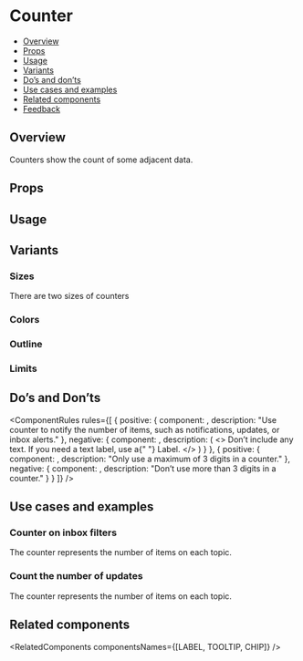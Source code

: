 
<Meta of={CounterStories} />

# Counter

- [Overview](#overview)
- [Props](#props)
- [Usage](#usage)
- [Variants](#variants)
- [Do’s and don’ts](#dos-and-donts)
- [Use cases and examples](#use-cases-and-examples)
- [Related components](#related-components)
- [Feedback](#feedback)

## Overview

Counters show the count of some adjacent data.

<Canvas>
  <Story of={CounterStories.Overview} />
</Canvas>

## Props

<Controls />

## Usage

<Usage />

<TipCheckYourself />

## Variants

### Sizes

There are two sizes of counters

<Canvas>
  <Story of={CounterStories.Sizes} />
</Canvas>

### Colors

<Canvas>
  <Story of={CounterStories.Colors} />
</Canvas>

### Outline

<Canvas>
  <Story of={CounterStories.Outline} />
</Canvas>

### Limits

<Canvas>
  <Story of={CounterStories.Limits} />
</Canvas>

## Do’s and Don’ts

<ComponentRules
  rules={[
    {
      positive: {
        component: <Counter count={15} />,
        description: "Use counter to notify the number of items, such as notifications, updates, or inbox alerts."
      },
      negative: {
        component: <Counter count="New" />,
        description: (
          <>
            Don’t include any text. If you need a text label, use a{" "}
            <Link href="/?path=/docs/data-display-label--overview" withoutSpacing>
              Label.
            </Link>
          </>
        )
      }
    },
    {
      positive: {
        component: <Counter count={1000} />,
        description: "Only use a maximum of 3 digits in a counter."
      },
      negative: {
        component: <Counter count={1050} maxDigits={4} />,
        description: "Don’t use more than 3 digits in a counter."
      }
    }
  ]}
/>

## Use cases and examples

### Counter on inbox filters

The counter represents the number of items on each topic.

<Canvas>
  <Story of={CounterStories.CounterOnInboxFilters} />
</Canvas>

### Count the number of updates

The counter represents the number of items on each topic.

<Canvas>
  <Story of={CounterStories.CountTheNumberOfUpdates} />
</Canvas>

## Related components

<RelatedComponents componentsNames={[LABEL, TOOLTIP, CHIP]} />
